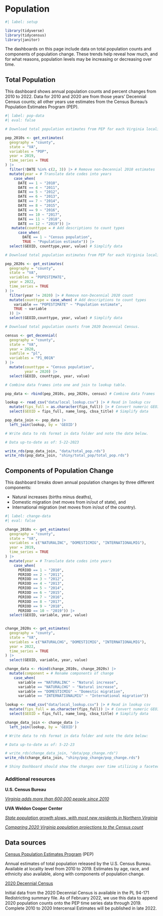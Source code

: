 # Population {#population}

```r
#| label: setup

library(tidyverse)
library(tidycensus)
library(janitor)

```

The dashboards on this page include data on total population counts and components of population change. These trends help reveal how much, and for what reasons, population levels may be increasing or decreasing over time.

## Total Population

This dashboard shows annual population counts and percent changes from 2010 to 2022. Data for 2010 and 2020 are from those years' Decennial Census counts; all other years use estimates from the Census Bureau's Population Estimates Program (PEP).

```r
#| label: pop-data
#| eval: false

# Download total population estimates from PEP for each Virginia locality from 2010 to 2019

pep_2010s <- get_estimates(
  geography = "county",
  state = "VA",
  variables = "POP",
  year = 2019,
  time_series = TRUE
) |> 
  filter(!DATE %in% c(2, 3)) |> # Remove non-Decennial 2010 estimates
  mutate(year = # Translate date codes into years
    case_when(
      DATE == 1 ~ "2010",
      DATE == 4 ~ "2011",
      DATE == 5 ~ "2012",
      DATE == 6 ~ "2013",
      DATE == 7 ~ "2014",
      DATE == 8 ~ "2015",
      DATE == 9 ~ "2016",
      DATE == 10 ~ "2017",
      DATE == 11 ~ "2018",
      DATE == 12 ~ "2019")) |> 
   mutate(counttype = # Add descriptions to count types
      case_when(
        DATE == 1 ~ "Census population",
        TRUE ~ "Population estimate")) |>  
  select(GEOID, counttype,year, value) # Simplify data

# Download total population estimates from PEP for each Virginia locality from 2021 to 2022.

pep_2020s <- get_estimates(
  geography = "county",
  state = "VA",
  variables = "POPESTIMATE",
  year = 2022,
  time_series = TRUE
) |> 
  filter(year != 2020) |> # Remove non-Decennial 2020 count
  mutate(counttype = case_when( # Add descriptions to count types
    variable == "POPESTIMATE" ~ "Population estimate",
    TRUE ~ variable
  )) |> 
  select(GEOID,counttype, year, value) # Simplify data

# Download total population counts from 2020 Decennial Census.

census <- get_decennial(
  geography = "county",
  state = "VA",
  year = 2020,
  sumfile = "pl",
  variables = "P1_001N"
) |> 
  mutate(counttype = "Census population",
         year = 2020) |> 
  select(GEOID, counttype, year, value)

# Combine data frames into one and join to lookup table.

pop_data <- rbind(pep_2010s, pep_2020s, census) # Combine data frames

lookup <- read_csv("data/local_lookup.csv") |> # Read in lookup csv
  mutate(fips_full = as.character(fips_full)) |> # Convert numeric GEOID to character in order to complete join
  select(GEOID = fips_full, name_long, cbsa_title) # Simplify data

pop_data_join <- pop_data |> 
  left_join(lookup, by = 'GEOID')

# Write data to rds format in data folder and note the date below.

# Data up-to-date as of: 5-22-2023

write_rds(pop_data_join, "data/total_pop.rds")
write_rds(pop_data_join, "shiny/total_pop/total_pop.rds")

```

## Components of Population Change

This dashboard breaks down annual population changes by three different components:

- Natural increases (births minus deaths),
- Domestic migration (net moves from in/out of state), and
- International migration (net moves from in/out of the country).

```r
#| label: change-data
#| eval: false

change_2010s <- get_estimates(
  geography = "county",
  state = "VA",
  variables = c("NATURALINC", "DOMESTICMIG", "INTERNATIONALMIG"),
  year = 2019,
  time_series = TRUE
) |> 
  mutate(year = # Translate date codes into years
    case_when(
      PERIOD == 1 ~ "2010",
      PERIOD == 2 ~ "2011",
      PERIOD == 3 ~ "2012",
      PERIOD == 4 ~ "2013",
      PERIOD == 5 ~ "2014",
      PERIOD == 6 ~ "2015",
      PERIOD == 7 ~ "2016",
      PERIOD == 8 ~ "2017",
      PERIOD == 9 ~ "2018",
      PERIOD == 10 ~ "2019")) |> 
  select(GEOID, variable, year, value)
  

change_2020s <- get_estimates(
  geography = "county",
  state = "VA",
  variables = c("NATURALCHG", "DOMESTICMIG", "INTERNATIONALMIG"),
  year = 2022,
  time_series = TRUE
) |> 
  select(GEOID, variable, year, value)

change_data <- rbind(change_2010s, change_2020s) |> 
  mutate(component = # Rename components of change
    case_when(
      variable == "NATURALINC" ~ "Natural increase",
      variable == "NATURALCHG" ~ "Natural increase", 
      variable == "DOMESTICMIG" ~ "Domestic migration",
      variable == "INTERNATIONALMIG" ~ "International migration"))

lookup <- read_csv("data/local_lookup.csv") |> # Read in lookup csv
  mutate(fips_full = as.character(fips_full)) |> # Convert numeric GEOID to character in order to complete join
  select(GEOID = fips_full, name_long, cbsa_title) # Simplify data

change_data_join <- change_data |> 
  left_join(lookup, by = 'GEOID')

# Write data to rds format in data folder and note the date below:

# Data up-to-date as of: 5-22-23

# write_rds(change_data_join, "data/pop_change.rds")
write_rds(change_data_join, "shiny/pop_change/pop_change.rds")

# Shiny Dashboard should show the changes over time utilizing a faceted bar chart for 2010 through 2022. Three different data viz should show data by state, CBSA, and locality. Filters are on the latter two, which allow you to switch to different geographies.

```



### Additional resources

**U.S. Census Bureau**

[*Virginia adds more than 600,000 people since 2010*](https://www.census.gov/library/stories/state-by-state/virginia-population-change-between-census-decade.html)

**UVA Weldon Cooper Center**

[*State population growth slows, with most new residents in Northern Virginia*](https://news.virginia.edu/content/state-population-growth-slows-most-new-residents-northern-virginia)

[*Comparing 2020 Virginia population projections to the Census count*](https://statchatva.org/2021/09/27/comparing-2020-virginia-population-projections-to-the-census-count/)

## Data sources

[Census Population Estimates Program](https://www.census.gov/programs-surveys/popest.html) (PEP)

Annual estimates of total population released by the U.S. Census Bureau. Available at locality level from 2010 to 2019. Estimates by age, race, and ethnicity also available, along with components of population change.

[2020 Decennial Census](https://www.census.gov/programs-surveys/decennial-census/about/rdo/summary-files.html)

Initial data from the 2020 Decennial Census is available in the PL 94-171 Redistricting summary file. As of February 2022, we use this data to append 2020 population counts onto the PEP time series data through 2019. Complete 2010 to 2020 Intercensal Estimates will be published in late 2022.
